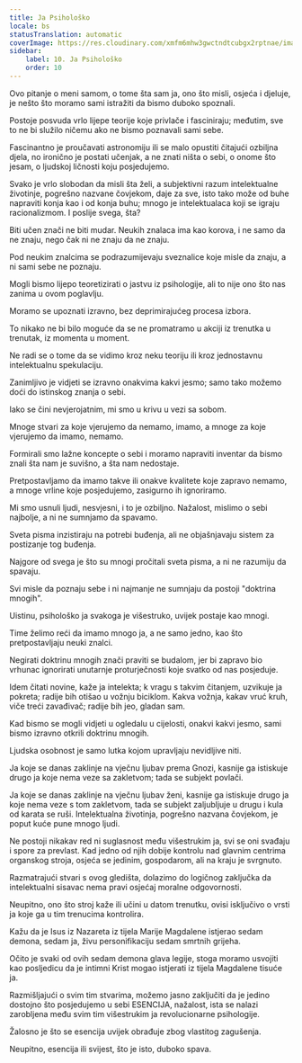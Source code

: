 ```yaml
---
title: Ja Psihološko
locale: bs
statusTranslation: automatic
coverImage: https://res.cloudinary.com/xmfm6mhw3gwctndtcubgx2rptnae/image/upload/v1741354419/small_cover_la_gran_rebelion_28716e29d2.webp
sidebar:
    label: 10. Ja Psihološko
    order: 10
---
```

Ovo pitanje o meni samom, o tome šta sam ja, ono što misli, osjeća i djeluje, je nešto što moramo sami istražiti da bismo duboko spoznali.

Postoje posvuda vrlo lijepe teorije koje privlače i fasciniraju; međutim, sve to ne bi služilo ničemu ako ne bismo poznavali sami sebe.

Fascinantno je proučavati astronomiju ili se malo opustiti čitajući ozbiljna djela, no ironično je postati učenjak, a ne znati ništa o sebi, o onome što jesam, o ljudskoj ličnosti koju posjedujemo.

Svako je vrlo slobodan da misli šta želi, a subjektivni razum intelektualne životinje, pogrešno nazvane čovjekom, daje za sve, isto tako može od buhe napraviti konja kao i od konja buhu; mnogo je intelektualaca koji se igraju racionalizmom. I poslije svega, šta?

Biti učen znači ne biti mudar. Neukih znalaca ima kao korova, i ne samo da ne znaju, nego čak ni ne znaju da ne znaju.

Pod neukim znalcima se podrazumijevaju sveznalice koje misle da znaju, a ni sami sebe ne poznaju.

Mogli bismo lijepo teoretizirati o jastvu iz psihologije, ali to nije ono što nas zanima u ovom poglavlju.

Moramo se upoznati izravno, bez deprimirajućeg procesa izbora.

To nikako ne bi bilo moguće da se ne promatramo u akciji iz trenutka u trenutak, iz momenta u moment.

Ne radi se o tome da se vidimo kroz neku teoriju ili kroz jednostavnu intelektualnu spekulaciju.

Zanimljivo je vidjeti se izravno onakvima kakvi jesmo; samo tako možemo doći do istinskog znanja o sebi.

Iako se čini nevjerojatnim, mi smo u krivu u vezi sa sobom.

Mnoge stvari za koje vjerujemo da nemamo, imamo, a mnoge za koje vjerujemo da imamo, nemamo.

Formirali smo lažne koncepte o sebi i moramo napraviti inventar da bismo znali šta nam je suvišno, a šta nam nedostaje.

Pretpostavljamo da imamo takve ili onakve kvalitete koje zapravo nemamo, a mnoge vrline koje posjedujemo, zasigurno ih ignoriramo.

Mi smo usnuli ljudi, nesvjesni, i to je ozbiljno. Nažalost, mislimo o sebi najbolje, a ni ne sumnjamo da spavamo.

Sveta pisma inzistiraju na potrebi buđenja, ali ne objašnjavaju sistem za postizanje tog buđenja.

Najgore od svega je što su mnogi pročitali sveta pisma, a ni ne razumiju da spavaju.

Svi misle da poznaju sebe i ni najmanje ne sumnjaju da postoji "doktrina mnogih".

Uistinu, psihološko ja svakoga je višestruko, uvijek postaje kao mnogi.

Time želimo reći da imamo mnogo ja, a ne samo jedno, kao što pretpostavljaju neuki znalci.

Negirati doktrinu mnogih znači praviti se budalom, jer bi zapravo bio vrhunac ignorirati unutarnje proturječnosti koje svatko od nas posjeduje.

Idem čitati novine, kaže ja intelekta; k vragu s takvim čitanjem, uzvikuje ja pokreta; radije bih otišao u vožnju biciklom. Kakva vožnja, kakav vruć kruh, viče treći zavađivač; radije bih jeo, gladan sam.

Kad bismo se mogli vidjeti u ogledalu u cijelosti, onakvi kakvi jesmo, sami bismo izravno otkrili doktrinu mnogih.

Ljudska osobnost je samo lutka kojom upravljaju nevidljive niti.

Ja koje se danas zaklinje na vječnu ljubav prema Gnozi, kasnije ga istiskuje drugo ja koje nema veze sa zakletvom; tada se subjekt povlači.

Ja koje se danas zaklinje na vječnu ljubav ženi, kasnije ga istiskuje drugo ja koje nema veze s tom zakletvom, tada se subjekt zaljubljuje u drugu i kula od karata se ruši. Intelektualna životinja, pogrešno nazvana čovjekom, je poput kuće pune mnogo ljudi.

Ne postoji nikakav red ni suglasnost među višestrukim ja, svi se oni svađaju i spore za prevlast. Kad jedno od njih dobije kontrolu nad glavnim centrima organskog stroja, osjeća se jedinim, gospodarom, ali na kraju je svrgnuto.

Razmatrajući stvari s ovog gledišta, dolazimo do logičnog zaključka da intelektualni sisavac nema pravi osjećaj moralne odgovornosti.

Neupitno, ono što stroj kaže ili učini u datom trenutku, ovisi isključivo o vrsti ja koje ga u tim trenucima kontrolira.

Kažu da je Isus iz Nazareta iz tijela Marije Magdalene istjerao sedam demona, sedam ja, živu personifikaciju sedam smrtnih grijeha.

Očito je svaki od ovih sedam demona glava legije, stoga moramo usvojiti kao posljedicu da je intimni Krist mogao istjerati iz tijela Magdalene tisuće ja.

Razmišljajući o svim tim stvarima, možemo jasno zaključiti da je jedino dostojno što posjedujemo u sebi ESENCIJA, nažalost, ista se nalazi zarobljena među svim tim višestrukim ja revolucionarne psihologije.

Žalosno je što se esencija uvijek obrađuje zbog vlastitog zagušenja.

Neupitno, esencija ili svijest, što je isto, duboko spava.

